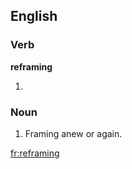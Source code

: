 ==English==

===Verb===
'''reframing'''

# {{present participle of|[[reframe]]}}

===Noun===
{{en-noun}}

# Framing anew or again.

[[fr:reframing]]